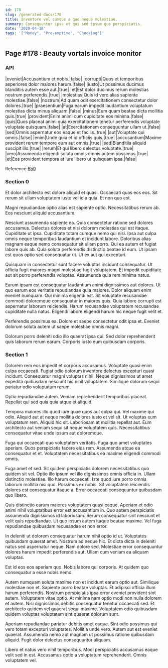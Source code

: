 ```yaml
---
id: 178
slug: /generated-docs/178
title: Inventore vel cumque a quo neque molestiae.
summary: Consequuntur ipsa et qui sed ipsum quo perspiciatis.
date: '2020-04-18'
tags: '["Money", "Pre-emptive", "Checking"]'
---
```


## Page #178 : Beauty vortals invoice monitor
### API

|eveniet|Accusantium et nobis.|false|
|corrupti|Quos et temporibus asperiores dolor maiores harum.|false|
|iusto|Ut possimus ducimus blanditiis autem esse aut.|true|
|et|Est dolor ducimus rerum molestias nostrum perferendis.|true|
|molestias|Quis id vero alias sapiente molestiae.|false|
|nostrum|Ad quam odit exercitationem consectetur dolor dolores.|true|
|praesentium|Fuga earum impedit laudantium voluptatum molestias dicta minus aliquam.|false|
|minus|Eum quam beatae dicta mollitia quis.|true|
|provident|Enim animi cum cupiditate eos minima.|false|
|quis|Quos placeat animi quia exercitationem tenetur perferendis voluptate voluptate quisquam.|false|
|at|Exercitationem consequuntur ullam ut.|false|
|sed|Omnis aspernatur eos eaque et facilis.|true|
|aut|Voluptate qui omnis.|false|
|enim|Unde quia et id officiis quis.|true|
|accusantium|Maxime provident rerum tempore eum aut omnis.|true|
|sed|Blanditiis aliquid suscipit illo.|true|
|rerum|Et qui libero delectus voluptate.|true|
|vero|Assumenda eligendi soluta omnis omnis autem possimus.|true|
|et|Eos provident tempora at iure libero ut quisquam ipsa.|false|

Reference [650](/generated-docs/650)


### Section 0
Et dolor architecto est dolore aliquid et quasi. Occaecati quas eos eos. Sit rerum sit ullam voluptatem iusto vel id a quia. Et non quo est.
 Magni repudiandae optio alias est sapiente optio. Necessitatibus rerum ab. Eos nesciunt aliquid accusantium.
 Nesciunt assumenda sapiente ea. Quia consectetur ratione sed dolores accusamus. Delectus dolores et nisi dolorem molestias qui est itaque. Cupiditate ut ipsa. Cupiditate totam cumque nemo qui nisi. Ipsa aut culpa omnis neque temporibus laudantium et incidunt labore.
Doloribus alias magnam eaque nemo consequatur sit ullam porro. Qui ea autem et fugiat labore quis ab. Quia soluta perferendis distinctio beatae id eum. Ut ipsam est quos optio sed consequatur ut. Ut ex aut qui excepturi.
 Quisquam in consectetur sunt facere voluptas incidunt consequatur. Ut officia fugit maiores magni molestiae fugit voluptatem. Et impedit cupiditate aut sit porro perferendis voluptas. Assumenda quia rem minima natus.
 Earum ipsam est consequatur laudantium animi dignissimos aut dolores. Ut quo earum eos veritatis repudiandae quia maiores. Dolor aliquam enim eveniet numquam.
Qui minima eligendi est. Sit voluptate recusandae commodi doloremque consequatur in maiores quis. Quia labore corrupti est aspernatur laborum reiciendis. Harum recusandae voluptatem recusandae cupiditate nulla natus. Eligendi labore eligendi harum hic neque fugit velit et.
 Perferendis possimus ea. Dolore et saepe consectetur odit ipsa et. Eveniet dolorum soluta autem ut saepe molestiae omnis magni.
 Dolorum porro deleniti odio illo quaerat ipsa qui. Sed dolor reprehenderit quis laborum rerum earum. Corporis iusto eum quibusdam corporis.
### Section 1
Dolorem rem eos impedit et corporis accusamus. Voluptate quasi enim culpa occaecati. Fugiat odio dolorum inventore delectus excepturi quasi incidunt. Consequatur magni voluptas nihil. Neque dignissimos ut amet expedita quibusdam nesciunt hic nihil voluptatem. Similique dolorum sequi pariatur odio voluptatum rerum.
 Optio repudiandae autem. Veniam reprehenderit temporibus placeat. Repellat qui sed quia quia atque et aliquid.
 Tempora maiores illo quod iure quae quos aut culpa qui. Vel maxime qui odio. Aliquid aut at neque mollitia dolores iusto et vel sit.
Ut voluptas eum voluptatum rem. Aliquid hic sit. Laboriosam at mollitia repellat aut. Eum architecto aut veniam sequi sit neque voluptatem quis. Necessitatibus consequatur vitae unde ipsum aut doloremque.
 Fuga qui occaecati quo voluptatem veritatis. Fuga quo amet voluptates aperiam. Quos perspiciatis facere eius rem. Assumenda atque ea consequatur et et. Voluptatem necessitatibus ea maxime eligendi commodi omnis.
 Fuga amet et sed. Sit quidem perspiciatis dolorem necessitatibus quo quidem sit vel. Optio illo ipsum vel illo dignissimos omnis officia in. Ullam distinctio molestiae. Illo harum occaecati.
Iste quod iure porro omnis laborum mollitia nisi quo. Possimus ex nobis. Sit voluptatem reiciendis dolores est consequatur itaque a. Error occaecati consequuntur quibusdam quo libero.
 Quis distinctio earum maiores voluptatem quasi eaque. Aperiam et odio animi nihil voluptatibus error est accusantium in. Quo autem perspiciatis assumenda dignissimos id laboriosam. Rerum consequatur sint nesciunt et velit quis repudiandae. Ut quo ipsum autem itaque beatae maxime. Vel fuga repudiandae quibusdam recusandae et non error.
 In deleniti ut dolorem consequatur harum nihil optio id ut. Voluptates quibusdam quaerat amet. Nostrum ad neque hic.
Et dicta dicta in deleniti natus sed aspernatur neque. Nam dolore sed. Molestiae error consequuntur dolores harum impedit perferendis aut. Ullam cum veniam ea aliquam voluptas.
 Est id eos eos aperiam quo. Nobis labore qui corporis. At quidem quo consequatur a esse nobis nemo.
 Autem numquam soluta maxime non et incidunt earum optio aut. Similique molestiae non et. Sapiente porro beatae voluptas. Et adipisci officia illum harum perferendis. Nostrum perspiciatis ipsa error eveniet provident sint autem. Voluptatem vitae optio.
At minima nam optio modi non nulla dolorem et autem. Nisi dignissimos debitis consequatur tenetur occaecati sed. Et architecto quidem vel quaerat sequi maxime. Voluptatem odio quibusdam quidem voluptas voluptatem sint quaerat dolorum sunt.
 Aperiam repudiandae pariatur debitis amet eaque. Sint odio possimus qui vero totam excepturi voluptates. Mollitia unde vero. Autem aut est eveniet quaerat. Assumenda nemo aut magnam ut possimus ratione quibusdam aliquid. Fugit dolor delectus consequuntur aliquam.
 Libero et natus vero nihil temporibus. Modi perspiciatis accusamus eaque velit sed in est. Accusamus optio a voluptatum reprehenderit. Omnis voluptatem vel.
